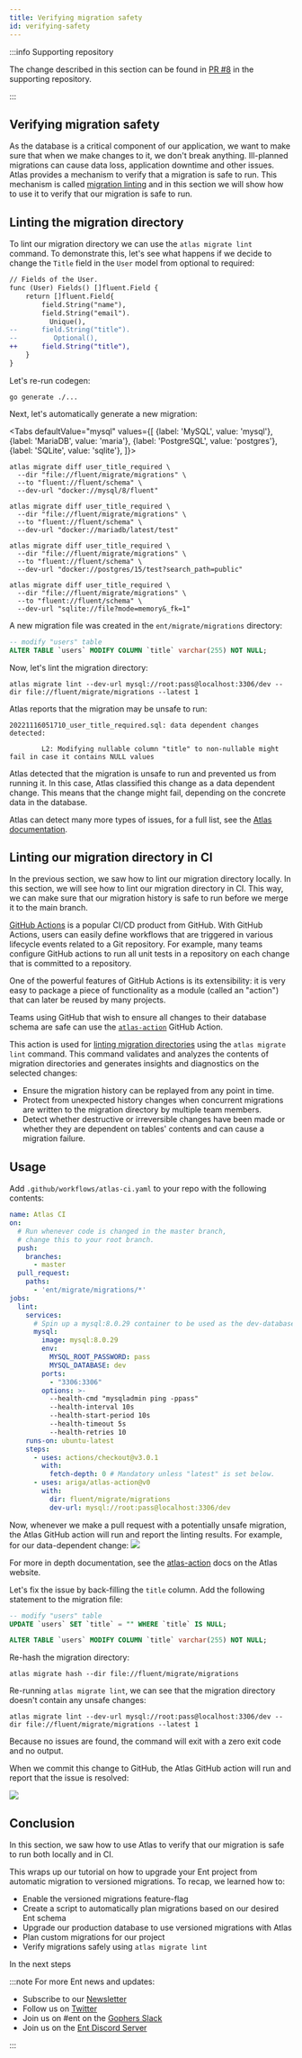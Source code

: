 ```yaml
---
title: Verifying migration safety
id: verifying-safety
---
```



:::info Supporting repository

The change described in this section can be found in
[PR #8](https://github.com/rotemtam/fluent-versioned-migrations-demo/pull/8/files)
in the supporting repository.

:::

## Verifying migration safety

As the database is a critical component of our application, we want to make sure that when we 
make changes to it, we don't break anything. Ill-planned migrations can cause data loss, application
downtime and other issues.  Atlas provides a mechanism to verify that a migration is safe to run.
This mechanism is called [migration linting](https://atlasgo.io/versioned/lint) and in this section
we will show how to use it to verify that our migration is safe to run.

## Linting the migration directory

To lint our migration directory we can use the `atlas migrate lint` command.
To demonstrate this, let's see what happens if we decide to change the `Title` field in the `User`
model from optional to required:

```diff
// Fields of the User.
func (User) Fields() []fluent.Field {
	return []fluent.Field{
		field.String("name"),
		field.String("email").
		  Unique(),
--		field.String("title").
--         Optional(),
++		field.String("title"),
	}
}

```

Let's re-run codegen:

```shell
go generate ./...
```

Next, let's automatically generate a new migration:


<Tabs
defaultValue="mysql"
values={[
{label: 'MySQL', value: 'mysql'},
{label: 'MariaDB', value: 'maria'},
{label: 'PostgreSQL', value: 'postgres'},
{label: 'SQLite', value: 'sqlite'},
]}>
<TabItem value="mysql">

```shell
atlas migrate diff user_title_required \
  --dir "file://fluent/migrate/migrations" \
  --to "fluent://fluent/schema" \
  --dev-url "docker://mysql/8/fluent"
```

</TabItem>
<TabItem value="maria">

```shell
atlas migrate diff user_title_required \
  --dir "file://fluent/migrate/migrations" \
  --to "fluent://fluent/schema" \
  --dev-url "docker://mariadb/latest/test"
```

</TabItem>
<TabItem value="postgres">

```shell
atlas migrate diff user_title_required \
  --dir "file://fluent/migrate/migrations" \
  --to "fluent://fluent/schema" \
  --dev-url "docker://postgres/15/test?search_path=public"
```

</TabItem>
<TabItem value="sqlite">

```shell
atlas migrate diff user_title_required \
  --dir "file://fluent/migrate/migrations" \
  --to "fluent://fluent/schema" \
  --dev-url "sqlite://file?mode=memory&_fk=1"
```

</TabItem>
</Tabs>

A new migration file was created in the `ent/migrate/migrations` directory:

```sql title="fluent/migrate/migrations/20221116051710_user_title_required.sql"
-- modify "users" table
ALTER TABLE `users` MODIFY COLUMN `title` varchar(255) NOT NULL;
```

Now, let's lint the migration directory:

```shell
atlas migrate lint --dev-url mysql://root:pass@localhost:3306/dev --dir file://fluent/migrate/migrations --latest 1
```

Atlas reports that the migration may be unsafe to run:

```text
20221116051710_user_title_required.sql: data dependent changes detected:

        L2: Modifying nullable column "title" to non-nullable might fail in case it contains NULL values
```

Atlas detected that the migration is unsafe to run and prevented us from running it.
In this case, Atlas classified this change as a data dependent change. This means that the change
might fail, depending on the concrete data in the database.

Atlas can detect many more types of issues, for a full list, see the [Atlas documentation](https://atlasgo.io/lint/analyzers).

## Linting our migration directory in CI

In the previous section, we saw how to lint our migration directory locally. In this section,
we will see how to lint our migration directory in CI. This way, we can make sure that our migration
history is safe to run before we merge it to the main branch.

[GitHub Actions](https://github.com/features/actions) is a popular CI/CD
product from GitHub. With GitHub Actions, users can easily define workflows
that are triggered in various lifecycle events related to a Git repository.
For example, many teams configure GitHub actions to run all unit tests in
a repository on each change that is committed to a repository.

One of the powerful features of GitHub Actions is its extensibility: it is
very easy to package a piece of functionality as a module (called an "action")
that can later be reused by many projects.

Teams using GitHub that wish to ensure all changes to their database schema are safe
can use the [`atlas-action`](https://github.com/ariga/atlas-action) GitHub Action.

This action is used for [linting migration directories](/versioned/lint)
using the `atlas migrate lint` command. This command  validates and analyzes the contents
of migration directories and generates insights and diagnostics on the selected changes:

* Ensure the migration history can be replayed from any point in time.
* Protect from unexpected history changes when concurrent migrations are written to the migration directory by
  multiple team members.
* Detect whether destructive or irreversible changes have been made or whether they are dependent on tables'
  contents and can cause a migration failure.

## Usage

Add `.github/workflows/atlas-ci.yaml` to your repo with the following contents:

```yaml
name: Atlas CI
on:
  # Run whenever code is changed in the master branch,
  # change this to your root branch.
  push:
    branches:
      - master
  pull_request:
    paths:
      - 'ent/migrate/migrations/*'
jobs:
  lint:
    services:
      # Spin up a mysql:8.0.29 container to be used as the dev-database for analysis.
      mysql:
        image: mysql:8.0.29
        env:
          MYSQL_ROOT_PASSWORD: pass
          MYSQL_DATABASE: dev
        ports:
          - "3306:3306"
        options: >-
          --health-cmd "mysqladmin ping -ppass"
          --health-interval 10s
          --health-start-period 10s
          --health-timeout 5s
          --health-retries 10
    runs-on: ubuntu-latest
    steps:
      - uses: actions/checkout@v3.0.1
        with:
          fetch-depth: 0 # Mandatory unless "latest" is set below.
      - uses: ariga/atlas-action@v0
        with:
          dir: fluent/migrate/migrations
          dev-url: mysql://root:pass@localhost:3306/dev
```
Now, whenever we make a pull request with a potentially unsafe migration, the Atlas
GitHub action will run and report the linting results. For example, for our data-dependent change:
![](https://atlasgo.io/uploads/images/atlas-ci-report-dd.png)

For more in depth documentation, see the [atlas-action](https://atlasgo.io/integrations/github-actions)
docs on the Atlas website.

Let's fix the issue by back-filling the `title` column. Add the following
statement to the migration file:

```sql title="fluent/migrate/migrations/20221116051710_user_title_required.sql"
-- modify "users" table
UPDATE `users` SET `title` = "" WHERE `title` IS NULL;

ALTER TABLE `users` MODIFY COLUMN `title` varchar(255) NOT NULL;
```

Re-hash the migration directory:

```shell
atlas migrate hash --dir file://fluent/migrate/migrations
```

Re-running `atlas migrate lint`, we can see that the migration directory doesn't
contain any unsafe changes:

```text
atlas migrate lint --dev-url mysql://root:pass@localhost:3306/dev --dir file://fluent/migrate/migrations --latest 1
```

Because no issues are found, the command will exit with a zero exit code and no output. 

When we commit this change to GitHub, the Atlas GitHub action will run and report that
the issue is resolved:

![](https://atlasgo.io/uploads/images/atlas-ci-report-noissue.png)

## Conclusion

In this section, we saw how to use Atlas to verify that our migration is safe to run both
locally and in CI.

This wraps up our tutorial on how to upgrade your Ent project from
automatic migration to versioned migrations. To recap, we learned how to:

* Enable the versioned migrations feature-flag
* Create a script to automatically plan migrations based on our desired Ent schema
* Upgrade our production database to use versioned migrations with Atlas
* Plan custom migrations for our project
* Verify migrations safely using `atlas migrate lint`

In the next steps

:::note For more Ent news and updates:

- Subscribe to our [Newsletter](https://fluentgo.substack.com/)
- Follow us on [Twitter](https://twitter.com/fluentgo_io)
- Join us on #ent on the [Gophers Slack](https://github.com/usalko/fluent/docs/slack)
- Join us on the [Ent Discord Server](https://discord.gg/qZmPgTE6RX)

:::

